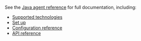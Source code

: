 See the [Java agent reference](https://www.elastic.co/guide/en/apm/agent/java/current/intro.html) for full documentation, including:

* [Supported technologies](https://www.elastic.co/guide/en/apm/agent/java/current/supported-technologies-details.html)
* [Set up](https://www.elastic.co/guide/en/apm/agent/java/current/setup.html)
* [Configuration reference](https://www.elastic.co/guide/en/apm/agent/java/current/configuration.html)
* [API reference](https://www.elastic.co/guide/en/apm/agent/java/current/apis.html)
